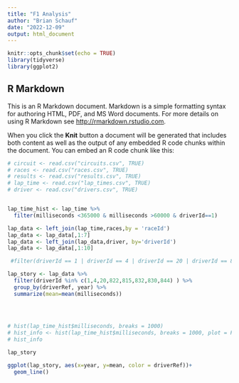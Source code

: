 ```yaml
---
title: "F1 Analysis"
author: "Brian Schauf"
date: "2022-12-09"
output: html_document
---
```


```r
knitr::opts_chunk$set(echo = TRUE)
library(tidyverse)
library(ggplot2)


```

## R Markdown

This is an R Markdown document. Markdown is a simple formatting syntax for authoring HTML, PDF, and MS Word documents. For more details on using R Markdown see <http://rmarkdown.rstudio.com>.

When you click the **Knit** button a document will be generated that includes both content as well as the output of any embedded R code chunks within the document. You can embed an R code chunk like this:

```r
# circuit <- read.csv("circuits.csv", TRUE)
# races <- read.csv("races.csv", TRUE)
# results <- read.csv("results.csv", TRUE)
# lap_time <- read.csv("lap_times.csv", TRUE)
# driver <- read.csv("drivers.csv", TRUE)


lap_time_hist <- lap_time %>% 
  filter(milliseconds <365000 & milliseconds >60000 & driverId==1)

lap_data <- left_join(lap_time,races,by = 'raceId')
lap_data <- lap_data[,1:7]
lap_data <- left_join(lap_data,driver, by='driverId')
lap_data <- lap_data[,1:10]

 #filter(driverId == 1 | driverId == 4 | driverId == 20 | driverId == 822 | driverId==815 | driverId==832 | driverId == 830 | driverId == 844) %>% 

lap_story <- lap_data %>%
  filter(driverId %in% c(1,4,20,822,815,832,830,844) ) %>% 
  group_by(driverRef, year) %>% 
  summarize(mean=mean(milliseconds))
 

  

# hist(lap_time_hist$milliseconds, breaks = 1000)
# hist_info <- hist(lap_time_hist$milliseconds, breaks = 1000, plot = FALSE)
# hist_info

lap_story

ggplot(lap_story, aes(x=year, y=mean, color = driverRef))+
  geom_line()

```

